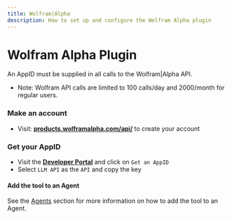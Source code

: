 ```yaml
---
title: Wolfram|Alpha
description: How to set up and configure the Wolfram Alpha plugin
---
```


# Wolfram Alpha Plugin

An AppID must be supplied in all calls to the Wolfram|Alpha API.

- Note: Wolfram API calls are limited to 100 calls/day and 2000/month for regular users.

### Make an account

- Visit: **[products.wolframalpha.com/api/](https://products.wolframalpha.com/api/)** to create your account

### Get your AppID

- Visit the **[Developer Portal](https://developer.wolframalpha.com/portal/myapps/)** and click on `Get an AppID`
- Select `LLM API` as the `API` and copy the key

#### Add the tool to an Agent

See the [Agents](/docs/features/agents#tools) section for more information on how to add the tool to an Agent.
